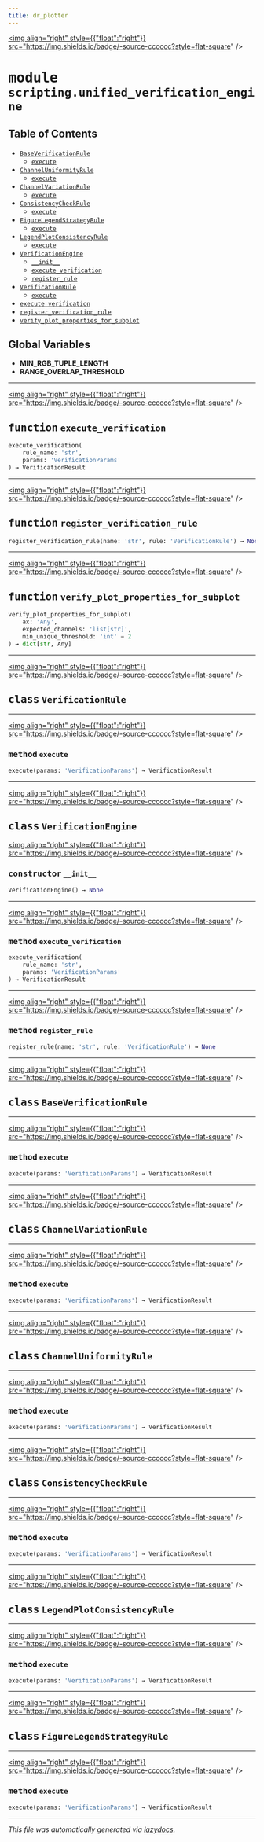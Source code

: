 ```yaml
---
title: dr_plotter
---
```


<a href="https://github.com/drothermel/%24%7BREPO%7D/blob/main/src/dr_plotter/scripting/unified_verification_engine.py"><img align="right" style={{"float":"right"}} src="https://img.shields.io/badge/-source-cccccc?style=flat-square" /></a>

# <kbd>module</kbd> `scripting.unified_verification_engine`



## Table of Contents
- [`BaseVerificationRule`](./dr_plotter.scripting.unified_verification_engine#class-baseverificationrule)
	- [`execute`](./dr_plotter.scripting.unified_verification_engine#method-execute)
- [`ChannelUniformityRule`](./dr_plotter.scripting.unified_verification_engine#class-channeluniformityrule)
	- [`execute`](./dr_plotter.scripting.unified_verification_engine#method-execute)
- [`ChannelVariationRule`](./dr_plotter.scripting.unified_verification_engine#class-channelvariationrule)
	- [`execute`](./dr_plotter.scripting.unified_verification_engine#method-execute)
- [`ConsistencyCheckRule`](./dr_plotter.scripting.unified_verification_engine#class-consistencycheckrule)
	- [`execute`](./dr_plotter.scripting.unified_verification_engine#method-execute)
- [`FigureLegendStrategyRule`](./dr_plotter.scripting.unified_verification_engine#class-figurelegendstrategyrule)
	- [`execute`](./dr_plotter.scripting.unified_verification_engine#method-execute)
- [`LegendPlotConsistencyRule`](./dr_plotter.scripting.unified_verification_engine#class-legendplotconsistencyrule)
	- [`execute`](./dr_plotter.scripting.unified_verification_engine#method-execute)
- [`VerificationEngine`](./dr_plotter.scripting.unified_verification_engine#class-verificationengine)
	- [`__init__`](./dr_plotter.scripting.unified_verification_engine#constructor---init--)
	- [`execute_verification`](./dr_plotter.scripting.unified_verification_engine#method-execute-verification)
	- [`register_rule`](./dr_plotter.scripting.unified_verification_engine#method-register-rule)
- [`VerificationRule`](./dr_plotter.scripting.unified_verification_engine#class-verificationrule)
	- [`execute`](./dr_plotter.scripting.unified_verification_engine#method-execute)
- [`execute_verification`](./dr_plotter.scripting.unified_verification_engine#function-execute-verification)
- [`register_verification_rule`](./dr_plotter.scripting.unified_verification_engine#function-register-verification-rule)
- [`verify_plot_properties_for_subplot`](./dr_plotter.scripting.unified_verification_engine#function-verify-plot-properties-for-subplot)


**Global Variables**
---------------
- **MIN_RGB_TUPLE_LENGTH**
- **RANGE_OVERLAP_THRESHOLD**

---

<a href="https://github.com/drothermel/%24%7BREPO%7D/blob/main/src/dr_plotter/scripting/unified_verification_engine.py#L772"><img align="right" style={{"float":"right"}} src="https://img.shields.io/badge/-source-cccccc?style=flat-square" /></a>

## <kbd>function</kbd> `execute_verification`

```python
execute_verification(
    rule_name: 'str',
    params: 'VerificationParams'
) → VerificationResult
```





---

<a href="https://github.com/drothermel/%24%7BREPO%7D/blob/main/src/dr_plotter/scripting/unified_verification_engine.py#L778"><img align="right" style={{"float":"right"}} src="https://img.shields.io/badge/-source-cccccc?style=flat-square" /></a>

## <kbd>function</kbd> `register_verification_rule`

```python
register_verification_rule(name: 'str', rule: 'VerificationRule') → None
```





---

<a href="https://github.com/drothermel/%24%7BREPO%7D/blob/main/src/dr_plotter/scripting/unified_verification_engine.py#L782"><img align="right" style={{"float":"right"}} src="https://img.shields.io/badge/-source-cccccc?style=flat-square" /></a>

## <kbd>function</kbd> `verify_plot_properties_for_subplot`

```python
verify_plot_properties_for_subplot(
    ax: 'Any',
    expected_channels: 'list[str]',
    min_unique_threshold: 'int' = 2
) → dict[str, Any]
```





---

<a href="https://github.com/drothermel/%24%7BREPO%7D/blob/main/src/dr_plotter/scripting/unified_verification_engine.py#L26"><img align="right" style={{"float":"right"}} src="https://img.shields.io/badge/-source-cccccc?style=flat-square" /></a>

## <kbd>class</kbd> `VerificationRule`






---

<a href="https://github.com/drothermel/%24%7BREPO%7D/blob/main/src/dr_plotter/scripting/unified_verification_engine.py#L27"><img align="right" style={{"float":"right"}} src="https://img.shields.io/badge/-source-cccccc?style=flat-square" /></a>

### <kbd>method</kbd> `execute`

```python
execute(params: 'VerificationParams') → VerificationResult
```





---

<a href="https://github.com/drothermel/%24%7BREPO%7D/blob/main/src/dr_plotter/scripting/unified_verification_engine.py#L30"><img align="right" style={{"float":"right"}} src="https://img.shields.io/badge/-source-cccccc?style=flat-square" /></a>

## <kbd>class</kbd> `VerificationEngine`



<a href="https://github.com/drothermel/%24%7BREPO%7D/blob/main/src/dr_plotter/scripting/unified_verification_engine.py#L31"><img align="right" style={{"float":"right"}} src="https://img.shields.io/badge/-source-cccccc?style=flat-square" /></a>

### <kbd>constructor</kbd> `__init__`

```python
VerificationEngine() → None
```







---

<a href="https://github.com/drothermel/%24%7BREPO%7D/blob/main/src/dr_plotter/scripting/unified_verification_engine.py#L38"><img align="right" style={{"float":"right"}} src="https://img.shields.io/badge/-source-cccccc?style=flat-square" /></a>

### <kbd>method</kbd> `execute_verification`

```python
execute_verification(
    rule_name: 'str',
    params: 'VerificationParams'
) → VerificationResult
```




---

<a href="https://github.com/drothermel/%24%7BREPO%7D/blob/main/src/dr_plotter/scripting/unified_verification_engine.py#L35"><img align="right" style={{"float":"right"}} src="https://img.shields.io/badge/-source-cccccc?style=flat-square" /></a>

### <kbd>method</kbd> `register_rule`

```python
register_rule(name: 'str', rule: 'VerificationRule') → None
```





---

<a href="https://github.com/drothermel/%24%7BREPO%7D/blob/main/src/dr_plotter/scripting/unified_verification_engine.py#L52"><img align="right" style={{"float":"right"}} src="https://img.shields.io/badge/-source-cccccc?style=flat-square" /></a>

## <kbd>class</kbd> `BaseVerificationRule`






---

<a href="https://github.com/drothermel/%24%7BREPO%7D/blob/main/src/dr_plotter/scripting/unified_verification_engine.py#L53"><img align="right" style={{"float":"right"}} src="https://img.shields.io/badge/-source-cccccc?style=flat-square" /></a>

### <kbd>method</kbd> `execute`

```python
execute(params: 'VerificationParams') → VerificationResult
```





---

<a href="https://github.com/drothermel/%24%7BREPO%7D/blob/main/src/dr_plotter/scripting/unified_verification_engine.py#L75"><img align="right" style={{"float":"right"}} src="https://img.shields.io/badge/-source-cccccc?style=flat-square" /></a>

## <kbd>class</kbd> `ChannelVariationRule`






---

<a href="https://github.com/drothermel/%24%7BREPO%7D/blob/main/src/dr_plotter/scripting/unified_verification_engine.py#L76"><img align="right" style={{"float":"right"}} src="https://img.shields.io/badge/-source-cccccc?style=flat-square" /></a>

### <kbd>method</kbd> `execute`

```python
execute(params: 'VerificationParams') → VerificationResult
```





---

<a href="https://github.com/drothermel/%24%7BREPO%7D/blob/main/src/dr_plotter/scripting/unified_verification_engine.py#L144"><img align="right" style={{"float":"right"}} src="https://img.shields.io/badge/-source-cccccc?style=flat-square" /></a>

## <kbd>class</kbd> `ChannelUniformityRule`






---

<a href="https://github.com/drothermel/%24%7BREPO%7D/blob/main/src/dr_plotter/scripting/unified_verification_engine.py#L145"><img align="right" style={{"float":"right"}} src="https://img.shields.io/badge/-source-cccccc?style=flat-square" /></a>

### <kbd>method</kbd> `execute`

```python
execute(params: 'VerificationParams') → VerificationResult
```





---

<a href="https://github.com/drothermel/%24%7BREPO%7D/blob/main/src/dr_plotter/scripting/unified_verification_engine.py#L202"><img align="right" style={{"float":"right"}} src="https://img.shields.io/badge/-source-cccccc?style=flat-square" /></a>

## <kbd>class</kbd> `ConsistencyCheckRule`






---

<a href="https://github.com/drothermel/%24%7BREPO%7D/blob/main/src/dr_plotter/scripting/unified_verification_engine.py#L203"><img align="right" style={{"float":"right"}} src="https://img.shields.io/badge/-source-cccccc?style=flat-square" /></a>

### <kbd>method</kbd> `execute`

```python
execute(params: 'VerificationParams') → VerificationResult
```





---

<a href="https://github.com/drothermel/%24%7BREPO%7D/blob/main/src/dr_plotter/scripting/unified_verification_engine.py#L431"><img align="right" style={{"float":"right"}} src="https://img.shields.io/badge/-source-cccccc?style=flat-square" /></a>

## <kbd>class</kbd> `LegendPlotConsistencyRule`






---

<a href="https://github.com/drothermel/%24%7BREPO%7D/blob/main/src/dr_plotter/scripting/unified_verification_engine.py#L432"><img align="right" style={{"float":"right"}} src="https://img.shields.io/badge/-source-cccccc?style=flat-square" /></a>

### <kbd>method</kbd> `execute`

```python
execute(params: 'VerificationParams') → VerificationResult
```





---

<a href="https://github.com/drothermel/%24%7BREPO%7D/blob/main/src/dr_plotter/scripting/unified_verification_engine.py#L589"><img align="right" style={{"float":"right"}} src="https://img.shields.io/badge/-source-cccccc?style=flat-square" /></a>

## <kbd>class</kbd> `FigureLegendStrategyRule`






---

<a href="https://github.com/drothermel/%24%7BREPO%7D/blob/main/src/dr_plotter/scripting/unified_verification_engine.py#L590"><img align="right" style={{"float":"right"}} src="https://img.shields.io/badge/-source-cccccc?style=flat-square" /></a>

### <kbd>method</kbd> `execute`

```python
execute(params: 'VerificationParams') → VerificationResult
```







---

_This file was automatically generated via [lazydocs](https://github.com/ml-tooling/lazydocs)._
